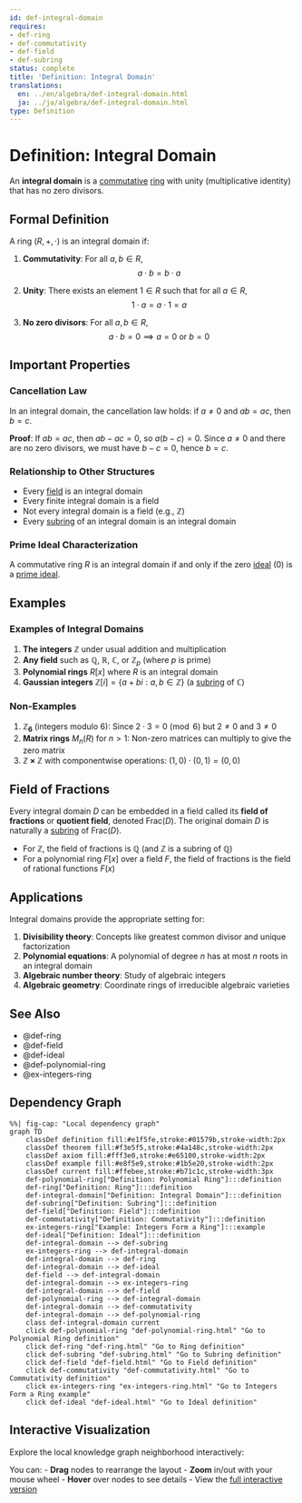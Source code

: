 ```yaml
---
id: def-integral-domain
requires:
- def-ring
- def-commutativity
- def-field
- def-subring
status: complete
title: 'Definition: Integral Domain'
translations:
  en: ../en/algebra/def-integral-domain.html
  ja: ../ja/algebra/def-integral-domain.html
type: Definition
---
```


# Definition: Integral Domain {#def-integral-domain}

An **integral domain** is a [commutative](def-commutativity.qmd) [ring](def-ring.qmd) with unity (multiplicative identity) that has no zero divisors.

## Formal Definition

A ring $(R, +, \cdot)$ is an integral domain if:

1. **Commutativity**: For all $a, b \in R$,
   $$a \cdot b = b \cdot a$$

2. **Unity**: There exists an element $1 \in R$ such that for all $a \in R$,
   $$1 \cdot a = a \cdot 1 = a$$

3. **No zero divisors**: For all $a, b \in R$,
   $$a \cdot b = 0 \implies a = 0 \text{ or } b = 0$$

## Important Properties

### Cancellation Law

In an integral domain, the cancellation law holds: if $a \neq 0$ and $ab = ac$, then $b = c$.

**Proof**: If $ab = ac$, then $ab - ac = 0$, so $a(b - c) = 0$. Since $a \neq 0$ and there are no zero divisors, we must have $b - c = 0$, hence $b = c$.

### Relationship to Other Structures

- Every [field](def-field.qmd) is an integral domain
- Every finite integral domain is a field
- Not every integral domain is a field (e.g., $\mathbb{Z}$)
- Every [subring](def-subring.qmd) of an integral domain is an integral domain

### Prime Ideal Characterization

A commutative ring $R$ is an integral domain if and only if the zero [ideal](def-ideal.qmd) $(0)$ is a [prime ideal](def-prime-ideal.qmd).

## Examples

### Examples of Integral Domains

1. **The integers** $\mathbb{Z}$ under usual addition and multiplication
2. **Any field** such as $\mathbb{Q}$, $\mathbb{R}$, $\mathbb{C}$, or $\mathbb{Z}_p$ (where $p$ is prime)
3. **Polynomial rings** $R[x]$ where $R$ is an integral domain
4. **Gaussian integers** $\mathbb{Z}[i] = \{a + bi : a, b \in \mathbb{Z}\}$ (a [subring](def-subring.qmd) of $\mathbb{C}$)

### Non-Examples

1. **$\mathbb{Z}_6$** (integers modulo 6): Since $2 \cdot 3 = 0 \pmod{6}$ but $2 \neq 0$ and $3 \neq 0$
2. **Matrix rings** $M_n(R)$ for $n > 1$: Non-zero matrices can multiply to give the zero matrix
3. **$\mathbb{Z} \times \mathbb{Z}$** with componentwise operations: $(1,0) \cdot (0,1) = (0,0)$

## Field of Fractions

Every integral domain $D$ can be embedded in a field called its **field of fractions** or **quotient field**, denoted $\text{Frac}(D)$. The original domain $D$ is naturally a [subring](def-subring.qmd) of $\text{Frac}(D)$.

- For $\mathbb{Z}$, the field of fractions is $\mathbb{Q}$ (and $\mathbb{Z}$ is a subring of $\mathbb{Q}$)
- For a polynomial ring $F[x]$ over a field $F$, the field of fractions is the field of rational functions $F(x)$

## Applications

Integral domains provide the appropriate setting for:

1. **Divisibility theory**: Concepts like greatest common divisor and unique factorization
2. **Polynomial equations**: A polynomial of degree $n$ has at most $n$ roots in an integral domain
3. **Algebraic number theory**: Study of algebraic integers
4. **Algebraic geometry**: Coordinate rings of irreducible algebraic varieties

## See Also

- @def-ring
- @def-field
- @def-ideal
- @def-polynomial-ring
- @ex-integers-ring

## Dependency Graph

```mermaid
%%| fig-cap: "Local dependency graph"
graph TD
    classDef definition fill:#e1f5fe,stroke:#01579b,stroke-width:2px
    classDef theorem fill:#f3e5f5,stroke:#4a148c,stroke-width:2px
    classDef axiom fill:#fff3e0,stroke:#e65100,stroke-width:2px
    classDef example fill:#e8f5e9,stroke:#1b5e20,stroke-width:2px
    classDef current fill:#ffebee,stroke:#b71c1c,stroke-width:3px
    def-polynomial-ring["Definition: Polynomial Ring"]:::definition
    def-ring["Definition: Ring"]:::definition
    def-integral-domain["Definition: Integral Domain"]:::definition
    def-subring["Definition: Subring"]:::definition
    def-field["Definition: Field"]:::definition
    def-commutativity["Definition: Commutativity"]:::definition
    ex-integers-ring["Example: Integers Form a Ring"]:::example
    def-ideal["Definition: Ideal"]:::definition
    def-integral-domain --> def-subring
    ex-integers-ring --> def-integral-domain
    def-integral-domain --> def-ring
    def-integral-domain --> def-ideal
    def-field --> def-integral-domain
    def-integral-domain --> ex-integers-ring
    def-integral-domain --> def-field
    def-polynomial-ring --> def-integral-domain
    def-integral-domain --> def-commutativity
    def-integral-domain --> def-polynomial-ring
    class def-integral-domain current
    click def-polynomial-ring "def-polynomial-ring.html" "Go to Polynomial Ring definition"
    click def-ring "def-ring.html" "Go to Ring definition"
    click def-subring "def-subring.html" "Go to Subring definition"
    click def-field "def-field.html" "Go to Field definition"
    click def-commutativity "def-commutativity.html" "Go to Commutativity definition"
    click ex-integers-ring "ex-integers-ring.html" "Go to Integers Form a Ring example"
    click def-ideal "def-ideal.html" "Go to Ideal definition"
```

## Interactive Visualization

Explore the local knowledge graph neighborhood interactively:

::: {.graph-viz data-id="def-integral-domain" data-width="700" data-height="500"}
:::

You can:
- **Drag** nodes to rearrange the layout
- **Zoom** in/out with your mouse wheel
- **Hover** over nodes to see details
- View the [full interactive version](../../output/interactive/def-integral-domain.html){target="_blank"}
